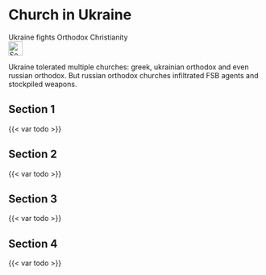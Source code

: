 # Church in Ukraine {#sec-church-ukraine}

::: {.callout-caution title="Myth"}
Ukraine fights Orthodox Christianity
[<br>![Search for topic in EUvsDisinfo](../all_common_img/EUvsDisinfo_400x240.jpg){height=2em}](https://euvsdisinfo.eu/disinformation-cases/?text=church%20ukraine&sort=relevance)
:::

::: {.callout-tip title="Truth"}
Ukraine tolerated multiple churches: greek, ukrainian orthodox and even russian orthodox. 
But russian orthodox churches infiltrated FSB agents and stockpiled weapons. 
:::


## Section 1

{{< var todo >}}

## Section 2

{{< var todo >}}

## Section 3

{{< var todo >}}

## Section 4

{{< var todo >}}


